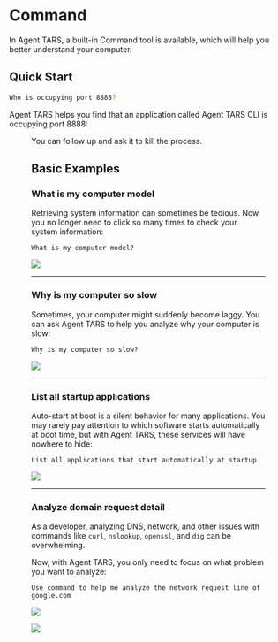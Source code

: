 
# Command 

In Agent TARS, a built-in Command tool is available, which will help you better understand your computer.

## Quick Start

```bash
Who is occupying port 8888?
```

Agent TARS helps you find that an application called Agent TARS CLI is occupying port 8888:

<Figure src="/command.png" title="Find process occupying port 8888" />

You can follow up and ask it to kill the process.


## Basic Examples

### What is my computer model

Retrieving system information can sometimes be tedious. Now you no longer need to click so many times to check your system information:

```text
What is my computer model?
```

![](/agent-tars-event-stream-renderer.png)

---

### Why is my computer so slow

Sometimes, your computer might suddenly become laggy. You can ask Agent TARS to help you analyze why your computer is slow:

```text
Why is my computer so slow?
```

![](/command-find-computer-stuck.png)


---

### List all startup applications

Auto-start at boot is a silent behavior for many applications. You may rarely pay attention to which software starts automatically at boot time, but with Agent TARS, these services will have nowhere to hide:

```
List all applications that start automatically at startup
```

![](/command-startup-applications.png)

---

### Analyze domain request detail


As a developer, analyzing DNS, network, and other issues with commands like `curl`, `nslookup`, `openssl`, and `dig` can be overwhelming.

Now, with Agent TARS, you only need to focus on what problem you want to analyze:

```
Use command to help me analyze the network request line of google.com
```

![](/command-command-google-1.png)

![](/command-command-google-2.png)
